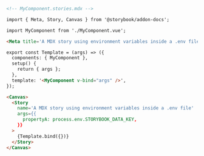 ```md
<!-- MyComponent.stories.mdx -->

import { Meta, Story, Canvas } from '@storybook/addon-docs';

import MyComponent from './MyComponent.vue';

<Meta title='A MDX story using environment variables inside a .env file' component={MyComponent}/>

export const Template = (args) => ({
  components: { MyComponent },
  setup() {
    return { args };
  },
  template: '<MyComponent v-bind="args" />',
});

<Canvas>
  <Story
    name='A MDX story using environment variables inside a .env file'
    args={{
      propertyA: process.env.STORYBOOK_DATA_KEY,
    }}
  >
    {Template.bind({})}
  </Story>
</Canvas>
```
